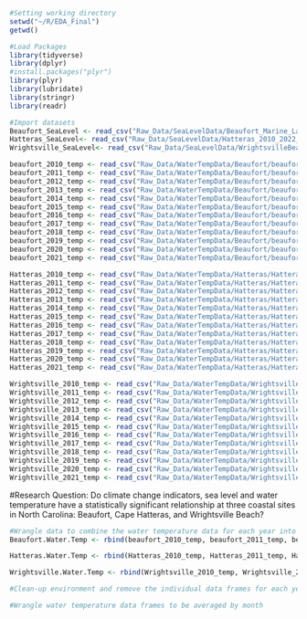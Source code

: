 ```r
#Setting working directory
setwd("~/R/EDA_Final")
getwd()

#Load Packages
library(tidyverse)
library(dplyr)
#install.packages("plyr")
library(plyr)
library(lubridate)
library(stringr)
library(readr)

#Import datasets
Beaufort_SeaLevel <- read_csv("Raw_Data/SeaLevelData/Beaufort_Marine_Lab_2010_2022_SeaLevelRise.csv")
Hatteras_SeaLevel<- read_csv("Raw_Data/SeaLevelData/Hatteras_2010_2022_SeaLevelRise.csv")
Wrightsville_SeaLevel<- read_csv("Raw_Data/SeaLevelData/WrightsvilleBeach_2010_2022_SeaLevelRise.csv")

beaufort_2010_temp <- read_csv("Raw_Data/WaterTempData/Beaufort/beaufort_2010.csv")
beaufort_2011_temp <- read_csv("Raw_Data/WaterTempData/Beaufort/beaufort_2011.csv")
beaufort_2012_temp <- read_csv("Raw_Data/WaterTempData/Beaufort/beaufort_2012.csv")
beaufort_2013_temp <- read_csv("Raw_Data/WaterTempData/Beaufort/beaufort_2013.csv")
beaufort_2014_temp <- read_csv("Raw_Data/WaterTempData/Beaufort/beaufort_2014.csv")
beaufort_2015_temp <- read_csv("Raw_Data/WaterTempData/Beaufort/beaufort_2015.csv")
beaufort_2016_temp <- read_csv("Raw_Data/WaterTempData/Beaufort/beaufort_2016.csv")
beaufort_2017_temp <- read_csv("Raw_Data/WaterTempData/Beaufort/beaufort_2017.csv")
beaufort_2018_temp <- read_csv("Raw_Data/WaterTempData/Beaufort/beaufort_2018.csv")
beaufort_2019_temp <- read_csv("Raw_Data/WaterTempData/Beaufort/beaufort_2019.csv")
beaufort_2020_temp <- read_csv("Raw_Data/WaterTempData/Beaufort/beaufort_2020.csv")
beaufort_2021_temp <- read_csv("Raw_Data/WaterTempData/Beaufort/beaufort_2021.csv")

Hatteras_2010_temp <- read_csv("Raw_Data/WaterTempData/Hatteras/Hatteras_2010.csv")
Hatteras_2011_temp <- read_csv("Raw_Data/WaterTempData/Hatteras/Hatteras_2011.csv")
Hatteras_2012_temp <- read_csv("Raw_Data/WaterTempData/Hatteras/Hatteras_2012.csv")
Hatteras_2013_temp <- read_csv("Raw_Data/WaterTempData/Hatteras/Hatteras_2013.csv")
Hatteras_2014_temp <- read_csv("Raw_Data/WaterTempData/Hatteras/Hatteras_2014.csv")
Hatteras_2015_temp <- read_csv("Raw_Data/WaterTempData/Hatteras/Hatteras_2015.csv")
Hatteras_2016_temp <- read_csv("Raw_Data/WaterTempData/Hatteras/Hatteras_2016.csv")
Hatteras_2017_temp <- read_csv("Raw_Data/WaterTempData/Hatteras/Hatteras_2017.csv")
Hatteras_2018_temp <- read_csv("Raw_Data/WaterTempData/Hatteras/Hatteras_2018.csv")
Hatteras_2019_temp <- read_csv("Raw_Data/WaterTempData/Hatteras/Hatteras_2019.csv")
Hatteras_2020_temp <- read_csv("Raw_Data/WaterTempData/Hatteras/Hatteras_2020.csv")
Hatteras_2021_temp <- read_csv("Raw_Data/WaterTempData/Hatteras/Hatteras_2021.csv")

Wrightsville_2010_temp <- read_csv("Raw_Data/WaterTempData/Wrightsville/Wrightsville_2010.csv")
Wrightsville_2011_temp <- read_csv("Raw_Data/WaterTempData/Wrightsville/Wrightsville_2011.csv")
Wrightsville_2012_temp <- read_csv("Raw_Data/WaterTempData/Wrightsville/Wrightsville_2012.csv")
Wrightsville_2013_temp <- read_csv("Raw_Data/WaterTempData/Wrightsville/Wrightsville_2013.csv")
Wrightsville_2014_temp <- read_csv("Raw_Data/WaterTempData/Wrightsville/Wrightsville_2014.csv")
Wrightsville_2015_temp <- read_csv("Raw_Data/WaterTempData/Wrightsville/Wrightsville_2015.csv")
Wrightsville_2016_temp <- read_csv("Raw_Data/WaterTempData/Wrightsville/Wrightsville_2016.csv")
Wrightsville_2017_temp <- read_csv("Raw_Data/WaterTempData/Wrightsville/Wrightsville_2017.csv")
Wrightsville_2018_temp <- read_csv("Raw_Data/WaterTempData/Wrightsville/Wrightsville_2018.csv")
Wrightsville_2019_temp <- read_csv("Raw_Data/WaterTempData/Wrightsville/Wrightsville_2019.csv")
Wrightsville_2020_temp <- read_csv("Raw_Data/WaterTempData/Wrightsville/Wrightsville_2020.csv")
Wrightsville_2021_temp <- read_csv("Raw_Data/WaterTempData/Wrightsville/Wrightsville_2021.csv")

```

#Research Question: Do climate change indicators, sea level and water temperature have a statistically significant relationship at three coastal sites in North Carolina: Beaufort, Cape Hatteras, and Wrightsville Beach?
```r
#Wrangle data to combine the water temperature data for each year into one csv for each site
Beaufort.Water.Temp <- rbind(beaufort_2010_temp, beaufort_2011_temp, beaufort_2012_temp, beaufort_2013_temp, beaufort_2014_temp, beaufort_2015_temp, beaufort_2016_temp, beaufort_2017_temp, beaufort_2018_temp, beaufort_2019_temp, beaufort_2020_temp, beaufort_2021_temp)

Hatteras.Water.Temp <- rbind(Hatteras_2010_temp, Hatteras_2011_temp, Hatteras_2012_temp, Hatteras_2013_temp, Hatteras_2014_temp, Hatteras_2015_temp, Hatteras_2016_temp, Hatteras_2017_temp, Hatteras_2018_temp, Hatteras_2019_temp, Hatteras_2020_temp, Hatteras_2021_temp)

Wrightsville.Water.Temp <- rbind(Wrightsville_2010_temp, Wrightsville_2011_temp, Wrightsville_2012_temp, Wrightsville_2013_temp, Wrightsville_2014_temp, Wrightsville_2015_temp, Wrightsville_2016_temp, Wrightsville_2017_temp, Wrightsville_2018_temp, Wrightsville_2019_temp, Wrightsville_2020_temp, Wrightsville_2021_temp)

#Clean-up environment and remove the individual data frames for each year
```

```r
#Wrangle water temperature data frames to be averaged by month

```

